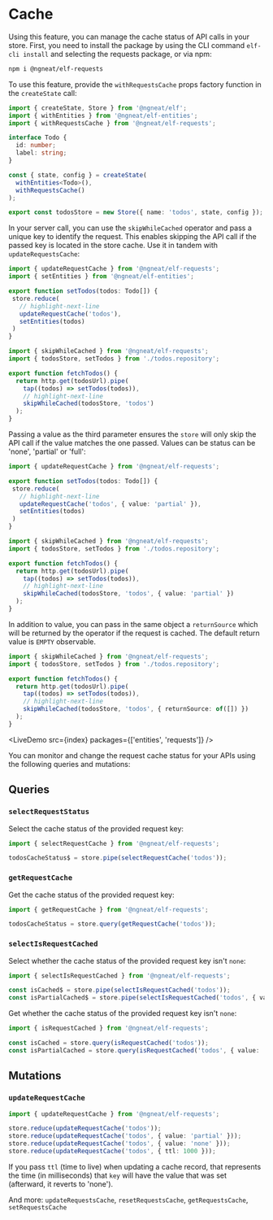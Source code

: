 # Cache


Using this feature, you can manage the cache status of API calls in your store. First, you need to install the package
by using the CLI command `elf-cli install` and selecting the requests package, or via npm:

```bash
npm i @ngneat/elf-requests
```

To use this feature, provide the `withRequestsCache` props factory function in the `createState` call:

```ts
import { createState, Store } from '@ngneat/elf';
import { withEntities } from '@ngneat/elf-entities';
import { withRequestsCache } from '@ngneat/elf-requests';

interface Todo {
  id: number;
  label: string;
}

const { state, config } = createState(
  withEntities<Todo>(),
  withRequestsCache()
);

export const todosStore = new Store({ name: 'todos', state, config });
```

In your server call, you can use the `skipWhileCached` operator and pass a unique key to identify the request.
This enables skipping the API call if the passed key is located in the store cache.
Use it in tandem with `updateRequestsCache`:

```ts title="todos.repository.ts"
import { updateRequestCache } from '@ngneat/elf-requests';
import { setEntities } from '@ngneat/elf-entities';

export function setTodos(todos: Todo[]) {
 store.reduce(
   // highlight-next-line
   updateRequestCache('todos'),
   setEntities(todos)
 )
}
```

```ts title="todos.service.ts"
import { skipWhileCached } from '@ngneat/elf-requests';
import { todosStore, setTodos } from './todos.repository';

export function fetchTodos() {
  return http.get(todosUrl).pipe(
    tap((todos) => setTodos(todos)),
    // highlight-next-line
    skipWhileCached(todosStore, 'todos')
  );
}
```

Passing a value as the third parameter ensures the `store` will only skip the API call if the value matches the
one passed. Values can be status can be 'none', 'partial' or 'full':

```ts title="todos.repository.ts"
import { updateRequestCache } from '@ngneat/elf-requests';

export function setTodos(todos: Todo[]) {
 store.reduce(
   // highlight-next-line
   updateRequestCache('todos', { value: 'partial' }),
   setEntities(todos)
 )
}
```

```ts title="todos.service.ts"
import { skipWhileCached } from '@ngneat/elf-requests';
import { todosStore, setTodos } from './todos.repository';

export function fetchTodos() {
  return http.get(todosUrl).pipe(
    tap((todos) => setTodos(todos)),
    // highlight-next-line
    skipWhileCached(todosStore, 'todos', { value: 'partial' })
  );
}
```

In addition to value, you can pass in the same object a `returnSource` which will be returned by the operator if the
request is cached. The default return value is `EMPTY` observable.

```ts title="todos.service.ts"
import { skipWhileCached } from '@ngneat/elf-requests';
import { todosStore, setTodos } from './todos.repository';

export function fetchTodos() {
  return http.get(todosUrl).pipe(
    tap((todos) => setTodos(todos)),
    // highlight-next-line
    skipWhileCached(todosStore, 'todos', { returnSource: of([]) })
  );
}
```

<LiveDemo src={index} packages={['entities', 'requests']} />

You can monitor and change the request cache status for your APIs using the following queries and mutations:

## Queries

### `selectRequestStatus`

Select the cache status of the provided request key:

```ts
import { selectRequestCache } from '@ngneat/elf-requests';

todosCacheStatus$ = store.pipe(selectRequestCache('todos'));
```

### `getRequestCache`

Get the cache status of the provided request key:

```ts
import { getRequestCache } from '@ngneat/elf-requests';

todosCacheStatus = store.query(getRequestCache('todos'));
```

### `selectIsRequestCached`

Select whether the cache status of the provided request key isn't `none`:

```ts
import { selectIsRequestCached } from '@ngneat/elf-requests';

const isCached$ = store.pipe(selectIsRequestCached('todos'));
const isPartialCached$ = store.pipe(selectIsRequestCached('todos', { value: 'partial' }));
```

Get whether the cache status of the provided request key isn't `none`:

```ts
import { isRequestCached } from '@ngneat/elf-requests';

const isCached = store.query(isRequestCached('todos'));
const isPartialCached = store.query(isRequestCached('todos', { value: 'partial' }));
```

## Mutations

### `updateRequestCache`

```ts
import { updateRequestCache } from '@ngneat/elf-requests';

store.reduce(updateRequestCache('todos'));
store.reduce(updateRequestCache('todos', { value: 'partial' }));
store.reduce(updateRequestCache('todos', { value: 'none' }));
store.reduce(updateRequestCache('todos', { ttl: 1000 }));
```

If you pass `ttl` (time to live) when updating a cache record, that represents the time (in milliseconds) that `key` will
have the value that was set (afterward, it reverts to 'none').

And more:
`updateRequestsCache`, `resetRequestsCache`, `getRequestsCache`, `setRequestsCache`


